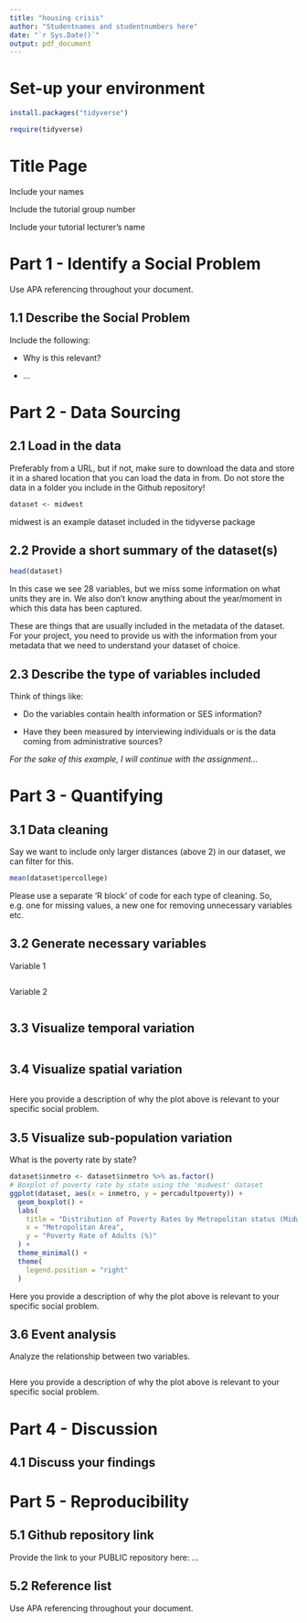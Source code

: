 ```yaml
---
title: "housing crisis"
author: "Studentnames and studentnumbers here"
date: "`r Sys.Date()`"
output: pdf_document
---
```


# Set-up your environment

```r
install.packages("tidyverse")
```

```r
require(tidyverse)
```

# Title Page

Include your names

Include the tutorial group number

Include your tutorial lecturer's name

# Part 1 - Identify a Social Problem

Use APA referencing throughout your document.

## 1.1 Describe the Social Problem

Include the following:

-   Why is this relevant?

-   ...

# Part 2 - Data Sourcing

## 2.1 Load in the data

Preferably from a URL, but if not, make sure to download the data and store it in a shared location that you can load the data in from. Do not store the data in a folder you include in the Github repository!

```r
dataset <- midwest
```

midwest is an example dataset included in the tidyverse package

## 2.2 Provide a short summary of the dataset(s)

```r
head(dataset)
```

In this case we see 28 variables, but we miss some information on what units they are in. We also don't know anything about the year/moment in which this data has been captured.

These are things that are usually included in the metadata of the dataset. For your project, you need to provide us with the information from your metadata that we need to understand your dataset of choice.

## 2.3 Describe the type of variables included

Think of things like:

-   Do the variables contain health information or SES information?

-   Have they been measured by interviewing individuals or is the data coming from administrative sources?

*For the sake of this example, I will continue with the assignment...*

# Part 3 - Quantifying

## 3.1 Data cleaning

Say we want to include only larger distances (above 2) in our dataset, we can filter for this.

```r
mean(dataset$percollege)
```

Please use a separate 'R block' of code for each type of cleaning. So, e.g. one for missing values, a new one for removing unnecessary variables etc.

## 3.2 Generate necessary variables

Variable 1

```r

```

Variable 2

```r

```

## 3.3 Visualize temporal variation

```r

```

## 3.4 Visualize spatial variation

```r

```

Here you provide a description of why the plot above is relevant to your specific social problem.

## 3.5 Visualize sub-population variation

What is the poverty rate by state?

```r
dataset$inmetro <- dataset$inmetro %>% as.factor()
# Boxplot of poverty rate by state using the 'midwest' dataset
ggplot(dataset, aes(x = inmetro, y = percadultpoverty)) +
  geom_boxplot() +
  labs(
    title = "Distribution of Poverty Rates by Metropolitan status (Midwest counties)",
    x = "Metropolitan Area",
    y = "Poverty Rate of Adults (%)"
  ) +
  theme_minimal() +
  theme(
    legend.position = "right"
  )
```

Here you provide a description of why the plot above is relevant to your specific social problem.

## 3.6 Event analysis

Analyze the relationship between two variables.

```r

```

Here you provide a description of why the plot above is relevant to your specific social problem.

# Part 4 - Discussion

## 4.1 Discuss your findings

# Part 5 - Reproducibility

## 5.1 Github repository link

Provide the link to your PUBLIC repository here: ...

## 5.2 Reference list

Use APA referencing throughout your document.
